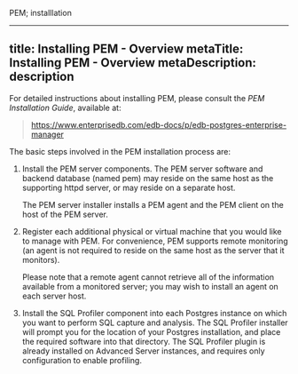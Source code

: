 <div id="installing_pem_overview">

<div class="index">

PEM; installlation

</div>

</div>

---
title: Installing PEM - Overview
metaTitle: Installing PEM - Overview
metaDescription: description
---

For detailed instructions about installing PEM, please consult the *PEM
Installation Guide*, available at:

> <https://www.enterprisedb.com/edb-docs/p/edb-postgres-enterprise-manager>

The basic steps involved in the PEM installation process are:

1.  Install the PEM server components. The PEM server software and
    backend database (named pem) may reside on the same host as the
    supporting httpd server, or may reside on a separate host.
    
    The PEM server installer installs a PEM agent and the PEM client on
    the host of the PEM server.

2.  Register each additional physical or virtual machine that you would
    like to manage with PEM. For convenience, PEM supports remote
    monitoring (an agent is not required to reside on the same host as
    the server that it monitors).
    
    Please note that a remote agent cannot retrieve all of the
    information available from a monitored server; you may wish to
    install an agent on each server host.

3.  Install the SQL Profiler component into each Postgres instance on
    which you want to perform SQL capture and analysis. The SQL Profiler
    installer will prompt you for the location of your Postgres
    installation, and place the required software into that directory.
    The SQL Profiler plugin is already installed on Advanced Server
    instances, and requires only configuration to enable profiling.
